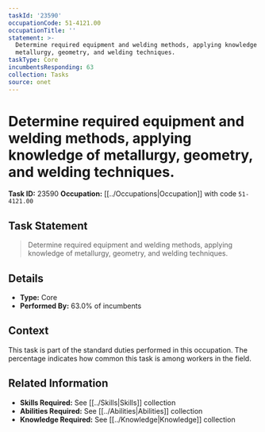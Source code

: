 ```yaml
---
taskId: '23590'
occupationCode: 51-4121.00
occupationTitle: ''
statement: >-
  Determine required equipment and welding methods, applying knowledge of
  metallurgy, geometry, and welding techniques.
taskType: Core
incumbentsResponding: 63
collection: Tasks
source: onet
---
```

# Determine required equipment and welding methods, applying knowledge of metallurgy, geometry, and welding techniques.

**Task ID:** 23590
**Occupation:** [[../Occupations|Occupation]] with code `51-4121.00`

## Task Statement

> Determine required equipment and welding methods, applying knowledge of metallurgy, geometry, and welding techniques.

## Details

- **Type:** Core
- **Performed By:** 63.0% of incumbents

## Context

This task is part of the standard duties performed in this occupation. The percentage indicates how common this task is among workers in the field.

## Related Information

- **Skills Required:** See [[../Skills|Skills]] collection
- **Abilities Required:** See [[../Abilities|Abilities]] collection
- **Knowledge Required:** See [[../Knowledge|Knowledge]] collection
